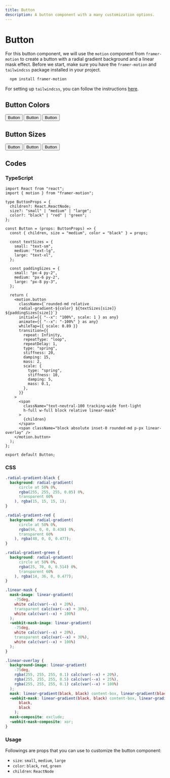 ```yaml
---
title: Button
description: A button component with a many customization options.
---
```


<div className="container">

# Button

For this button component, we will use the `motion` component from `framer-motion` to create a button with a radial gradient background and a linear mask effect. 
Before we start, make sure you have the `framer-motion` and `tailwindcss` package installed in your project.
  
  ```bash {3} copy
    npm install framer-motion
  ```
For setting up `tailwindcss`, you can follow the instructions [here](https://tailwindcss.com/docs/installation).

## Button Colors

<Spacing size="small">
  <Button color="black" client:load>Button</Button>
  <Button color="red" client:load>Button</Button>
  <Button color="green" client:load>Button</Button>
</Spacing>

## Button Sizes

<Spacing size="small">
  <Button size="small" client:load>Button</Button>
  <Button size="medium" client:load>Button</Button>
  <Button size="large" client:load>Button</Button>
</Spacing>

## Codes

### TypeScript

```tsx filename="button.tsx" {3} copy
import React from "react";
import { motion } from "framer-motion";

type ButtonProps = {
  children?: React.ReactNode;
  size?: "small" | "medium" | "large";
  color?: "black" | "red" | "green";
};

const Button = (props: ButtonProps) => {
  const { children, size = "medium", color = "black" } = props;

  const textSizes = {
    small: "text-sm",
    medium: "text-lg",
    large: "text-xl",
  };

  const paddingSizes = {
    small: "px-4 py-2",
    medium: "px-6 py-2",
    large: "px-8 py-3",
  };

  return (
    <motion.button
      className={`rounded-md relative 
      radial-gradient-${color} ${textSizes[size]} ${paddingSizes[size]}`}
      initial={{ "--x": "100%", scale: 1 } as any}
      animate={{ "--x": "-100%" } as any}
      whileTap={{ scale: 0.89 }}
      transition={{
        repeat: Infinity,
        repeatType: "loop",
        repeatDelay: 1,
        type: "spring",
        stiffness: 20,
        damping: 15,
        mass: 2,
        scale: {
          type: "spring",
          stiffness: 10,
          damping: 5,
          mass: 0.1,
        },
      }}
    >
      <span
        className="text-neutral-100 tracking-wide font-light 
        h-full w-full block relative linear-mask"
      >
        {children}
      </span>
      <span className="block absolute inset-0 rounded-md p-px linear-overlay" />
    </motion.button>
  );
};

export default Button;
```

### CSS

```css filename="button.css" {3} copy
.radial-gradient-black {
  background: radial-gradient(
      circle at 50% 0%,
      rgba(255, 255, 255, 0.05) 0%,
      transparent 60%
    ), rgba(15, 15, 15, 1);
}

.radial-gradient-red {
  background: radial-gradient(
      circle at 50% 0%,
      rgba(94, 0, 0, 0.438) 0%,
      transparent 60%
    ), rgba(48, 0, 0, 0.477);
}

.radial-gradient-green {
  background: radial-gradient(
      circle at 50% 0%,
      rgba(25, 70, 0, 0.514) 0%,
      transparent 60%
    ), rgba(14, 36, 0, 0.477);
}

.linear-mask {
  mask-image: linear-gradient(
    -75deg,
    white calc(var(--x) + 20%),
    transparent calc(var(--x) + 30%),
    white calc(var(--x) + 100%)
  );
  -webkit-mask-image: linear-gradient(
    -75deg,
    white calc(var(--x) + 20%),
    transparent calc(var(--x) + 30%),
    white calc(var(--x) + 100%)
  );
}

.linear-overlay {
  background-image: linear-gradient(
    -75deg,
    rgba(255, 255, 255, 0.1) calc(var(--x) + 20%),
    rgba(255, 255, 255, 0.5) calc(var(--x) + 25%),
    rgba(255, 255, 255, 0.1) calc(var(--x) + 100%)
  );
  mask: linear-gradient(black, black) content-box, linear-gradient(black, black);
  -webkit-mask: linear-gradient(black, black) content-box, linear-gradient(
      black,
      black
    );
  mask-composite: exclude;
  -webkit-mask-composite: xor;
}
```

### Usage

Followings are props that you can use to customize the button component:
- `size`: `small`, `medium`, `large`
- `color`: `black`, `red`, `green`
- `children`: `ReactNode`

</div>
